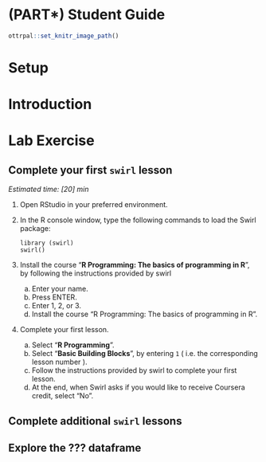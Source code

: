 # (PART\*) Student Guide {-}


```r
ottrpal::set_knitr_image_path()
```

# Setup

# Introduction

# Lab Exercise

## Complete your first `swirl` lesson

*Estimated time: [20] min*

1. Open RStudio in your preferred environment.
1. In the R console window, type the following commands to load the Swirl package:

    ```
    library (swirl)
    swirl()
    ```

1. Install the course “**R Programming: The basics of programming in R**”, by following the instructions provided by swirl
    a. Enter your name.
    a. Press ENTER.
    a. Enter 1, 2, or 3.
    a. Install the course “R Programming: The basics of programming in R”.
1. Complete your first lesson.
    a. Select “**R Programming**”.
    a. Select “**Basic Building Blocks**”, by entering `1` ( i.e. the corresponding lesson number ).
    a. Follow the instructions provided by swirl to complete your first lesson.
    a. At the end, when Swirl asks if you would like to receive Coursera credit, select “No”.


## Complete additional `swirl` lessons

## Explore the ??? dataframe
